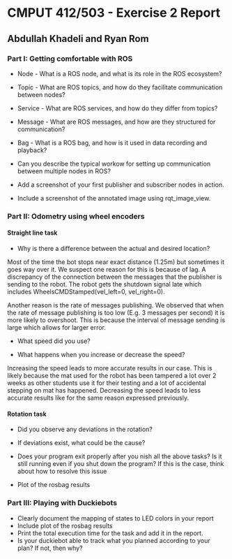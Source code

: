 # CMPUT 412/503 - Exercise 2 Report

## Abdullah Khadeli and Ryan Rom

### Part I: Getting comfortable with ROS

- Node - What is a ROS node, and what is its role in the ROS ecosystem?
- Topic - What are ROS topics, and how do they facilitate communication between
  nodes?
- Service - What are ROS services, and how do they differ from topics?
- Message - What are ROS messages, and how are they structured for
  communication?
- Bag - What is a ROS bag, and how is it used in data recording and playback?
- Can you describe the typical workow for setting up communication between
  multiple nodes in ROS?

- Add a screenshot of your first publisher and subscriber nodes in action.

- Include a screenshot of the annotated image using rqt_image_view.

### Part II: Odometry using wheel encoders

#### Straight line task

- Why is there a difference between the actual and desired location?

Most of the time the bot stops near exact distance (1.25m) but sometimes it goes way over it. 
We suspect one reason for this is because of lag. 
A discrepancy of the connection between the messages that the publisher is sending to the robot. 
The robot gets the shutdown signal late which includes WheelsCMDStamped(vel_left=0, vel_right=0).

Another reason is the rate of messages publishing. 
We observed that when the rate of message publishing is too low (E.g. 3 messages per second) it is more likely to overshoot. 
This is because the interval of message sending is large which allows for larger error.

- What speed did you use?


- What happens when you increase or decrease the speed?

Increasing the speed leads to more accurate results in our case. 
This is likely because the mat used for the robot has been tampered a lot over 2 weeks as other students use it for their testing and a lot of accidental stepping on mat has happened.
Decreasing the speed leads to less accurate results like for the same reason expressed previously.

#### Rotation task

- Did you observe any deviations in the rotation?
- If deviations exist, what could be the cause?

- Does your program exit properly after you nish all the above tasks? Is it still running
  even if you shut down the program? If this is the case, think about how to resolve this
  issue

- Plot of the rosbag results

### Part III: Playing with Duckiebots

- Clearly document the mapping of states to LED colors in your report
- Include plot of the rosbag results
- Print the total execution time for the task and add it in the report.
- Is your duckiebot able to track what you planned according to your plan? If not,
  then why?

